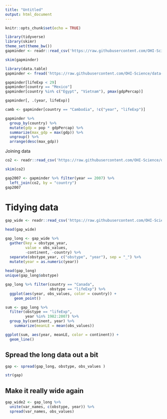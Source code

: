 ```yaml
---
title: "Untitled"
output: html_document
---
```


```r
knitr::opts_chunk$set(echo = TRUE)
```

```r
library(tidyverse)
library(skimr)
theme_set(theme_bw())
gapminder <- readr::read_csv('https://raw.githubusercontent.com/OHI-Science/data-science-training/master/data/gapminder.csv')

skim(gapminder)
```

```r
library(data.table)
gapminder <- fread('https://raw.githubusercontent.com/OHI-Science/data-science-training/master/data/gapminder.csv')

gapminder[lifeExp < 29]
gapminder[country == "Mexico"]
gapminder[country %in% c("Egypt", "Vietnam"), pmax(gdpPercap)]

gapminder[, .(year, lifeExp)]

camb <- gapminder[country == "Cambodia", !c("year", "lifeExp")]

gapminder %>% 
  group_by(country) %>%
  mutate(gdp = pop * gdpPercap) %>%
  summarize(max_gdp = max(gdp)) %>%
  ungroup() %>%
  arrange(desc(max_gdp))
```
Joining data
```r
co2 <- readr::read_csv('https://raw.githubusercontent.com/OHI-Science/data-science-training/master/data/co2.csv')

skim(co2)

gap2007 <- gapminder %>% filter(year == 2007) %>%
  left_join(co2, by = "country")
gap2007
```

# Tidying data

```r
gap_wide <- readr::read_csv('https://raw.githubusercontent.com/OHI-Science/data-science-training/master/data/gapminder_wide.csv')

head(gap_wide)

gap_long <- gap_wide %>%
  gather(key = obstype_year,
         value = obs_values,
         -continent, -country) %>%
  separate(obstype_year, c("obstype", "year"), sep = "_") %>%
  mutate(year = as.numeric(year))
 
head(gap_long)
unique(gap_long$obstype)
```

```r
gap_long %>% filter(country == "Canada",
                    obstype == "lifeExp") %>% 
  ggplot(aes(year, obs_values, color = country)) +
    geom_point()
```

```r
sum <- gap_long %>%
  filter(obstype == "lifeExp",
         year %in% 1982:2007) %>%
  group_by(continent, year) %>%
    summarize(meanLE = mean(obs_values))

ggplot(sum, aes(year, meanLE, color = continent)) +
  geom_line()
```

## Spread the long data out a bit

```r
gap <- spread(gap_long, obstype, obs_values )

str(gap)
```

## Make it really wide again

```r
gap_wide2 <- gap_long %>%
  unite(var_names, c(obstype, year)) %>%
  spread(var_names, obs_values)
```

